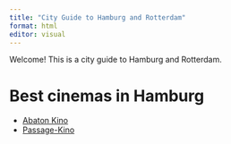 ```yaml
---
title: "City Guide to Hamburg and Rotterdam"
format: html
editor: visual
---
```


Welcome! This is a city guide to Hamburg and Rotterdam.

# Best cinemas in Hamburg

-   [Abaton Kino](https://www.abaton.de/page.pl?index)
-   [Passage-Kino](https://www.das-passage.de)
